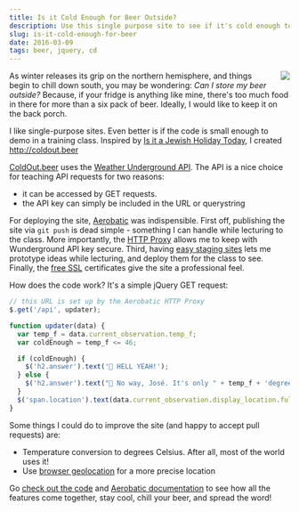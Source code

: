 ```yaml
---
title: Is it Cold Enough for Beer Outside?
description: Use this single purpose site to see if it's cold enough to store beer outside, and learn about some great Aerobatic features.
slug: is-it-cold-enough-for-beer
date: 2016-03-09
tags: beer, jquery, cd
---
```


<img src="//www.aerobatic.com/media/beers.jpg" style="max-width: 100%; margin-left: 1em; max-height: 15em; float:right">

As winter releases its grip on the northern hemisphere, and things begin to chill down south, you may be wondering: _Can I store my beer outside?_ Because, if your fridge is anything like mine, there's too much food in there for more than a six pack of beer. Ideally, I would like to keep it on the back porch.

I like single-purpose sites. Even better is if the code is small enough to demo in a training class. Inspired by [Is it a Jewish Holiday Today](http://www.isitajewishholidaytoday.com/), I created <a href="http://coldout.beer">http://coldout.beer</a>

[ColdOut.beer](http://coldout.beer) uses the [Weather Underground API](https://www.wunderground.com/weather/api/). The API is a nice choice for teaching API requests for two reasons:

- it can be accessed by GET requests.
- the API key can simply be included in the URL or querystring

For deploying the site, [Aerobatic](https://www.aerobatic.com) was indispensible. First off, publishing the site via `git push` is dead simple - something I can handle while lecturing to the class. More importantly, the [HTTP Proxy](https://www.aerobatic.com/docs/http-proxy) allows me to keep with Wunderground API key secure. Third, having [easy staging sites](https://www.aerobatic.com/docs/deployment-management) lets me prototype ideas while lecturing, and deploy them for the class to see. Finally, the [free SSL](https://www.aerobatic.com/docs/custom-domains-ssl) certificates give the site a professional feel.

How does the code work? It's a simple jQuery GET request:

```js
// this URL is set up by the Aerobatic HTTP Proxy
$.get('/api', updater);

function updater(data) {
  var temp_f = data.current_observation.temp_f;
  var coldEnough = temp_f <= 46;

  if (coldEnough) {
    $('h2.answer').text('🍺 HELL YEAH!');
  } else {
    $('h2.answer').text("🌴 No way, José. It's only " + temp_f + 'degrees.');
  }
  $('span.location').text(data.current_observation.display_location.full);
}
```

Some things I could do to improve the site (and happy to accept pull requests) are:

- Temperature conversion to degrees Celsius. After all, most of the world uses it!
- Use [browser geolocation](https://developer.mozilla.org/en-US/docs/Web/API/Geolocation/Using_geolocation) for a more precise location

Go [check out the code](https://bitbucket.org/ivanoats/cold-enough-for-beer/) and [Aerobatic documentation](docs/getting-started) to see how all the features come together, stay cool, chill your beer, and spread the word!
